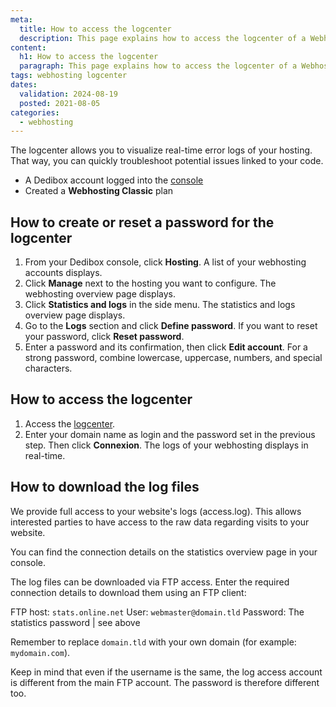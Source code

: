 ```yaml
---
meta:
  title: How to access the logcenter
  description: This page explains how to access the logcenter of a Webhosting Classic
content:
  h1: How to access the logcenter
  paragraph: This page explains how to access the logcenter of a Webhosting Classic
tags: webhosting logcenter
dates:
  validation: 2024-08-19
  posted: 2021-08-05
categories:
  - webhosting
---
```


<Macro id="webhosting-online" />

The logcenter allows you to visualize real-time error logs of your hosting. That way, you can quickly troubleshoot potential issues linked to your code.

<Macro id="requirements" />

- A Dedibox account logged into the [console](https://console.online.net)
- Created a **Webhosting Classic** plan

## How to create or reset a password for the logcenter

1. From your Dedibox console, click **Hosting**. A list of your webhosting accounts displays.
2. Click **Manage** next to the hosting you want to configure. The webhosting overview page displays.
3. Click **Statistics and logs** in the side menu. The statistics and logs overview page displays.
4. Go to the **Logs** section and click **Define password**. If you want to reset your password, click **Reset password**.
    <Lightbox src="scaleway_logcenter_define_password.webp" alt="" />
5. Enter a password and its confirmation, then click **Edit account**.
    <Message type="tip">
      For a strong password, combine lowercase, uppercase, numbers, and special characters.
    </Message>

## How to access the logcenter

1. Access the [logcenter](https://logcenter.online.net/).
2. Enter your domain name as login and the password set in the previous step. Then click **Connexion**. The logs of your webhosting displays in real-time.

## How to download the log files

We provide full access to your website's logs (access.log). This allows interested parties to have access to the raw data regarding visits to your website.

You can find the connection details on the statistics overview page in your console.

The log files can be downloaded via FTP access. Enter the required connection details to download them using an FTP client:

FTP host: `stats.online.net`
User: `webmaster@domain.tld`
Password: The statistics password | see above

Remember to replace `domain.tld` with your own domain (for example: `mydomain.com`).

<Message type="tip">
  Keep in mind that even if the username is the same, the log access account is different from the main FTP account. The password is therefore different too.
</Message>



